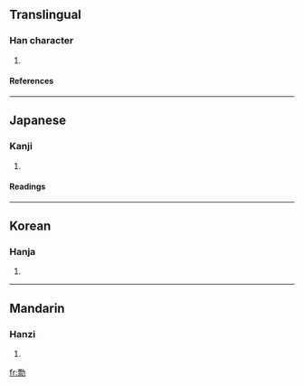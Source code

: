 ==Translingual==
===Han character===
{{Han char|rn=19|rad=力|as=11|sn=13|four=|canj=一火大尸 (MFKS)}}
# {{defn|Han}}
====References====
{{Han ref|kx=0149.030|dkj=02421|dj=0336.100|hdz=10379.030|uh=52E1|ud=21217}}
----
==Japanese==
===Kanji===
{{ja-kanji|grade=|rs=力11}}
# {{defn|Japanese}} 
====Readings====
{{ja-readings|on=[[へう]] (heu)|kun=[[かすめる]] (kasumeru)}}
----
==Korean==
===Hanja===
{{ko-hanja|hangeul=표|rv=pyo|mr=p'yo}}
# {{defn|Korean}}
----
==Mandarin==
===Hanzi===
{{cmn-hanzi|pin=[[piào]] ([[piao4]])|wg=p'iao<sup>4</sup>}}
# {{defn|Mandarin}}

[[fr:勡]]